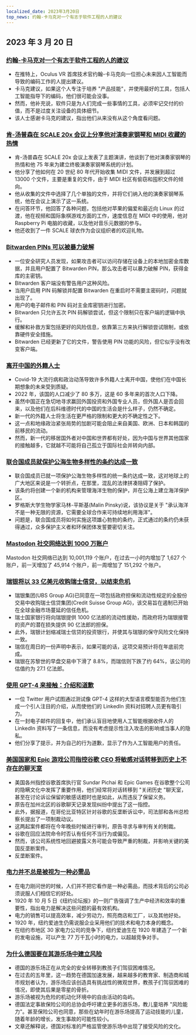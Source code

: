 ```yaml
---
localized_date: 2023年3月20日
top_news: 约翰-卡马克对一个有志于软件工程的人的建议
---
```




## 2023 年 3 月 20 日

### [约翰-卡马克对一个有志于软件工程的人的建议](https://twitter.com/ID_AA_Carmack/status/1637087219591659520?ref=hackernewsgpt.com)

- 在推特上，Oculus VR 首席技术官约翰-卡马克向一位担心未来因人工智能而导致的编码工作的人提出建议。
- 卡马克建议，如果这个人专注于培养 "产品技能"，并使用最好的工具，包括人工智能指导下的编码，他们很可能会没事。
- 然而，他补充说，软件只是为人们完成一些事情的工具，必须牢记交付的价值，而不是过度关注设备的具体细节。
- 该人士感谢卡马克的建议，指出他们从来没有从这个角度看问题。

### [肯-汤普森在 SCALE 20x 会议上分享他对演奏家钢琴和 MIDI 收藏的热情](https://www.youtube.com/watch?v=kaandEt_pKw&ref=hackernewsgpt.com)

- 肯-汤普森在 SCALE 20x 会议上发表了主题演讲，他谈到了他对演奏家钢琴的热情和他 75 年来为建立终极演奏家钢琴系统的计划。
- 他分享了他如何在 20 世纪 80 年代开始收集 MIDI 文件，并发展到超过 13000 个文件，主要是重复的文件，由于 MIDI 社区有偷窃和囤积文件的倾向。
- 他从收集的文件中选择了几个单独的文件，并将它们纳入他的演奏家钢琴系统，他在会议上演示了这一系统。
- 在问答环节，他回答了各种问题，包括他对苹果的偏爱和最近向 Linux 的过渡，他在视频和国际象棋游戏方面的工作，速度信息在 MIDI 中的使用，他对 Raspberry Pi 电脑的收藏，以及他对音乐元数据的参与。
- 他还收到了一件 SCALE 球衣作为会议组织者的欢迎礼物。

### [Bitwarden PINs 可以被暴力破解](https://ambiso.github.io/bitwarden-pin/?ref=hackernewsgpt.com)

- 一位安全研究人员发现，如果攻击者可以访问存储在设备上的本地加密金库数据，并且用户配置了 Bitwarden PIN，那么攻击者可以暴力破解 PIN，获得金库的主密钥。
- Bitwarden 客户端没有警告用户这种风险。
- 当用户启用 PIN 码解锁并配置 Bitwarden 在重启时不需要主密码时，问题就出现了。
- 用户的电子邮件和 PIN 码对主金库密钥进行加密。
- Bitwarden 只允许五次 PIN 码解锁尝试，但这个限制只在客户端的逻辑中执行。
- 缓解和补救方案包括更好的风险信息，依靠第三方来执行解锁尝试限制，或依靠硬件安全措施。
- Bitwarden 已经更新了它的文件，警告使用 PIN 功能的风险，但它似乎没有改变客户端。

### [离开中国的外籍人士](https://www.persuasion.community/p/leaving-china?ref=hackernewsgpt.com)

- Covid-19 大流行病和政治动荡导致许多外籍人士离开中国，使他们在中国长期想象的未来受到质疑。
- 2022 年，该国的人口减少了 80 多万，这是 60 多年来的首次人口下降。
- 虽然中国正在急切地寻求赢回外国投资和外国专业人员，但外国人是否会回来，以及他们在后科维德时代的中国的生活会是什么样子，仍然不确定。
- 新一代的外籍人士将生活在更严格的限制和更大的不确定性之下。
- 这一点和地缘政治紧张局势的加剧可能会阻止来自美国、欧洲、日本和韩国的前移民的流动。
- 然而，新一代的移居国外者对中国和世界都有好处，因为中国与世界其他国家的接触越多，它就越不可能将自己孤立于国际社会并转向内部。

### [联合国成员就保护公海生物多样性的条约达成一致](https://apnews.com/article/un-oceans-biodiversity-treaty-0b024fa07e8c1947236d8b8491ebf92c?ref=hackernewsgpt.com)

- 联合国成员已就一项保护公海生物多样性的统一条约达成一致，这对地球上的广大地区来说是一个转折点，在那里，混乱的法律拼凑阻碍了保护。
- 该条约将创建一个新的机构来管理海洋生物的保护，并在公海上建立海洋保护区。
- 罗格斯大学生物学家马林-平斯基(Malin Pinsky)说，该协议是关于 "承认海洋不是一种无限的资源，它需要全球合作来可持续地利用海洋"。
- 问题是，联合国成员将如何实施这项雄心勃勃的条约，正式通过的条约仍未获得通过，众多保护主义者和环保团体发誓要密切关注。

### [Mastodon 社交网络达到 1000 万账户](https://mastodon.social/@mastodonusercount/110051957865629817?ref=hackernewsgpt.com)

Mastodon 社交网络已达到 10,001,119 个账户，在过去一小时内增加了 1,627 个账户，前一天增加了 45,914 个账户，前一周增加了 151,292 个账户。

### [瑞银将以 33 亿美元收购瑞士信贷，以结束危机](https://www.bloomberg.com/news/articles/2023-03-19/ubs-agrees-to-buy-credit-suisse-in-historic-deal-to-end-crisis?ref=hackernewsgpt.com)

- 瑞银集团(UBS Group AG)已同意在一项包括政府担保和流动性规定的全股份交易中收购瑞士信贷集团(Credit Suisse Group AG)，该交易旨在遏制已开始在全球金融市场蔓延的信任危机。
- 瑞士国家银行将向瑞银提供 1000 亿法郎的流动性援助，而政府将为瑞银接管的资产的潜在损失提供 90 亿法郎的担保。
- 此外，瑞银计划缩减瑞士信贷的投资银行，并使其与瑞银的保守风险文化保持一致。
- 瑞信在周日的一份声明中表示，如果可能的话，这项交易预计将在年底前完成。
- 瑞银在苏黎世的早盘交易中下滑了 8.8%，而瑞信则下跌了约 64%，该公司的估值约为 27.1 亿法郎。

### [使用 GPT-4 来接触：介绍和道歉](https://twitter.com/brdskggs/status/1637114268876144640?ref=hackernewsgpt.com)

- 一位 Twitter 用户试图通过测试像 GPT-4 这样的大型语言模型能否为他们生成一个引人注目的介绍，从而使他们的 LinkedIn 资料对招聘人员更有吸引力。
- 在一封电子邮件的回复中，他们承认盲目地使用人工智能根据收件人的 LinkedIn 资料写了一条信息，而没有考虑提示性注入攻击的影响或当事人的隐私。
- 他们分享了提示，并为自己的行为道歉，显示了作为人工智能用户的责任。

### [美国国家和 Epic 游戏公司指控谷歌 CEO 将敏感对话转移到历史上不存在的聊天室](http://www.fosspatents.com/2023/03/us-states-epic-games-others-accuse.html?ref=hackernewsgpt.com)

- 美国各州指控谷歌首席执行官 Sundar Pichai 和 Epic Games 在谷歌整个公司的隐瞒文化中发挥了重要作用，他们经常将对话转移到 "关闭历史 "聊天室，甚至在讨论诉讼保留的敏感话题时也是如此，从而违反了保留义务。
- 原告在加州北区的谷歌聊天记录发现纠纷中提出了这一指控。
- 此外，据报道，在哥伦比亚特区针对谷歌的反垄断诉讼中，司法部和各州总检察长提出了一项制裁动议。
- 这两起案件都将在今年晚些时候进行审判，原告寻求与审判有关的制裁。
- 谷歌在回应法院命令时否认有任何不当行为或偏见。
- 然而，该公司系统性地回避披露义务可能会导致严重的制裁，并影响关键的美国反垄断案件。
- 反垄断案件。

### [电力并不总是被视为一种必需品](https://www.smithsonianmag.com/smart-news/people-had-to-be-convinced-of-the-usefulness-of-electricity-21221094/?ref=hackernewsgpt.com)

- 在电力刚问世的时候，人们并不把它看作是一种必需品，而技术背后的公司必须说服人们相信它的好处。
- 1920 年 10 月 5 日《纽约论坛报》的一则广告强调了生产中经济和效率的重要性，指出电力是解决这些问题的最有效机构。
- 电力的销售可以提高效率，减少劳动力，照亮商店和工厂，以及其他好处。
- 1920 年，纽约爱迪生仍需说服企业采用他们的技术和电力本身的概念。
- 在纽约市地区 30 家电力公司的竞争下，纽约爱迪生在 1920 年建造了一个新的发电设施，可以产生 77 万千瓦小时的电力，以超越竞争对手。

### [为什么德国要在其游乐场中建立风险](https://www.theguardian.com/world/2021/oct/24/why-germany-is-building-risk-into-its-playgrounds?ref=hackernewsgpt.com)

- 德国的游乐场正在从完全的安全转移到教孩子们驾驭困难情况。
- 在过去的五年里，这一趋势在德国加速发展，越来越多的教育家、制造商和城市规划者认为，游乐场应该创造具有挑战性的微观世界，教孩子们驾驭困难的情况，即使其后果是零星的骨折。
- 游乐场被视为危险的机动化环境中的自由活动的岛屿。
- 德国法定事故保险公司的总协会呼吁建立更多的游乐场，教儿童培养 "风险能力"。甚至保险公司也同意，那些在幼年时在游乐场提高了运动技能的儿童，随着年龄的增长，发生事故的可能性较小。
- 文章还解释说，德国对标准的严格监管使游乐场中出现了接受风险的文化。


